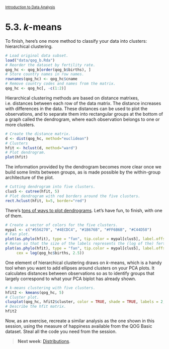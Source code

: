 <style>@import url(style.css);</style>
<small>[Introduction to Data Analysis](index.html)</small>

# 5.3. *k*-means

To finish, here's one more method to classify your data into clusters: hierarchical clustering.

```r
# Load original data subset.
load("data/qog_b.Rda")
# Reorder the dataset by fertility rate.
qog_hc <- qog_b[order(qog_b$births), ]
# Store country names in row names.
rownames(qog_hc) <- qog_hc$cname
# Remove country codes and names from the matrix.
qog_hc <- qog_hc[, -c(1:2)]
```

Hierarchical clustering methods are based on distance matrixes, i.e. distances between each row of the data matrix. The distance increases with differences in the data. These distances can be used to plot the observations, and to separate them into rectangular groups at the bottom of a graph called the dendrogram, where each observation belongs to one or more clusters.

```r
# Create the distance matrix.
d <- dist(qog_hc, method="euclidean")
# Clusters
hfit <- hclust(d, method="ward")
# Plot dendrogram.
plot(hfit)
```

The information provided by the dendrogram becomes more clear once we build some limits between groups, as is made possible by the within-group architecture of the plot.

```r
# Cutting dendrogram into five clusters.
clus5 <- cutree(hfit, 5)
# Plot dendrogram with red borders around the five clusters.
rect.hclust(hfit, k=5, border="red")
```

There's [tons of ways to plot dendrograms](https://gastonsanchez.wordpress.com/2012/10/03/7-ways-to-plot-dendrograms-in-r/). Let's have fun, to finish, with one of them.

```r
# Create a vector of colors for the five clusters.
mypal <- c("#556270", "#4ECDC4", "#1B676B", "#FF6B6B", "#C44D58")
# Fan plot.
plot(as.phylo(hfit), type = "fan", tip.color = mypal[clus5], label.offset = 1)
# Rerun so that the size of the labels represents the (log of the) fertility rate.
plot(as.phylo(hfit), type = "fan", tip.color = mypal[clus5], label.offset = 1,
     cex = log(qog_hc$births, 2.5))
```

One element of hierarchical clustering draws on $k$-means, which is a handy tool when you want to add ellipses around clusters on your PCA plots. It calculates distances between observations so as to identify groups that largely correspond to what your PCA biplot has already shown.

```r
# k-means clustering with five clusters.
hfit2 <- kmeans(qog_hc, 5)
# Cluster plot.
clusplot(qog_hc, hfit2$cluster, color = TRUE, shade = TRUE, labels = 2, lines = 0)
# Describe the hfit matrix.
hfit2
```

<!-- Brief overview [simple examples](http://www.r-chart.com/2010/09/bot-botany-k-means-and-ggplot2.html) and more complex ones like  Focus on [clustergrams and diagnostics](http://www.r-statistics.com/2010/06/clustergram-visualization-and-diagnostics-for-cluster-analysis-r-code/) for cluster analysis. -->

Now, as an exercise, recreate a similar analysis as the one shown in this session, using the measure of happiness available from the QOG Basic dataset. Steal all the code you need from the session.

> __Next week__: [Distributions](60_distributions.html).
